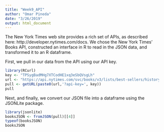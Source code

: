 ```yaml
---
title: "Week9_API"
author: "Omar Pineda"
date: "3/26/2019"
output: html_document
---
```


The New York Times web site provides a rich set of APIs, as described here: http://developer.nytimes.com/docs. We chose the New York Times' Books API, constructed an interface in R to read in the JSON data, and transformed it to an R dataframe.

First, we pull in our data from the API using our API key.

```r
library(RCurl)
key <- "TPSygBadMHg7XTCodHE1xq3eSbQVsgLh"
url <- "https://api.nytimes.com/svc/books/v3/lists/best-sellers/history.json"
pull <- getURL(paste0(url,'?api-key=', key))
pull
```

Next, and finally, we convert our JSON file into a dataframe using the JSONLite package.

```r
library(jsonlite)
booksJSON <- fromJSON(pull)[[4]]
typeof(booksJSON)
booksJSON
```


